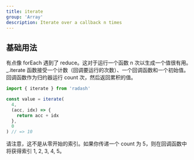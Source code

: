 ```yaml
---
title: iterate
group: 'Array'
description: Iterate over a callback n times
---
```


## 基础用法

有点像 forEach 遇到了 reduce。这对于运行一个函数 n 次以生成一个值很有用。_.iterate 函数接受一个计数（回调要运行的次数）、一个回调函数和一个初始值。回调函数作为归约器运行 count 次，然后返回累积的值。

```ts
import { iterate } from 'radash'

const value = iterate(
  4,
  (acc, idx) => {
    return acc + idx
  },
  0
) // => 10
```

请注意，这不是从零开始的索引。如果你传递一个 count 为 5，则在回调函数中将获得索引 1, 2, 3, 4, 5。
